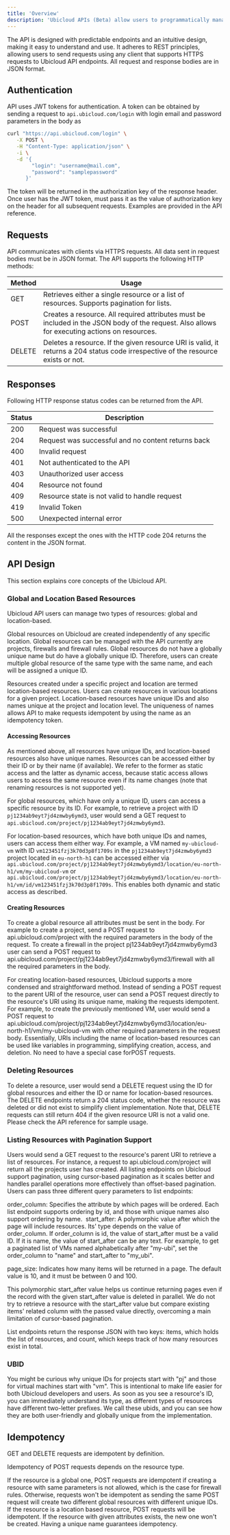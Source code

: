 ```yaml
---
title: 'Overview'
description: 'Ubicloud APIs (Beta) allow users to programmatically manage their resources.'
---
```



The API is designed with predictable endpoints and an intuitive design, making it easy to understand and use. It adheres to REST principles, allowing users to send requests using any client that supports HTTPS requests to Ubicloud API endpoints. All request and response bodies are in JSON format.

## Authentication
API uses JWT tokens for authentication. A token can be obtained by sending a request to `api.ubicloud.com/login` with login email and password parameters in the body as

```bash
curl "https://api.ubicloud.com/login" \
   -X POST \
   -H "Content-Type: application/json" \
   -i \
   -d '{
        "login": "username@mail.com", 
        "password": "samplepassword" 
      }'
``` 

The token will be returned in the authorization key of the response header. Once user has the JWT token, must pass it as the value of authorization key on the header for all subsequent requests. Examples are provided in the API reference.

## Requests

API communicates with clients via HTTPS requests. All data sent in request bodies must be in JSON format. The API supports the following HTTP methods:

| Method | Usage                                                                                                                                         |
|--------|-----------------------------------------------------------------------------------------------------------------------------------------------|
| GET    | Retrieves either a single resource or a list of resources. Supports pagination for lists.                                                     |
| POST   | Creates a resource. All required attributes must be included in the JSON body of the request. Also allows for executing actions on resources. |
| DELETE | Deletes a resource. If the given resource URI is valid, it returns a 204 status code irrespective of the resource exists or not.              |

## Responses

Following HTTP response status codes can be returned from the API.

| Status | Description                                        |
|--------|----------------------------------------------------|
| 200    | Request was successful                             |
| 204    | Request was successful and no content returns back |
| 400    | Invalid request                                    |
| 401    | Not authenticated to the API                       |
| 403    | Unauthorized user access                           |
| 404    | Resource not found                                 |
| 409    | Resource state is not valid to handle request      |
| 419    | Invalid Token                                      |
| 500    | Unexpected internal error                          |

All the responses except the ones with the HTTP code 204 returns the content in the JSON format.

## API Design

This section explains core concepts of the Ubicloud API.

### Global and Location Based Resources

Ubicloud API users can manage two types of resources: global and location-based.

Global resources on Ubicloud are created independently of any specific location. Global resources can be managed with the API currently are projects, firewalls and firewall rules. Global resources do not have a globally unique name but do have a globally unique ID. Therefore, users can create multiple global resource of the same type with the same name, and each will be assigned a unique ID.

Resources created under a specific project and location are termed location-based resources. Users can create resources in various locations for a given project. Location-based resources have unique IDs and also names unique at the project and location level. The uniqueness of names allows API to make requests idempotent by using the name as an idempotency token.

#### Accessing Resources

As mentioned above, all resources have unique IDs, and location-based resources also have unique names. Resources can be accessed either by their ID or by their name (if available). We refer to the former as static access and the latter as dynamic access, because static access allows users to access the same resource even if its name changes (note that renaming resources is not supported yet).

For global resources, which have only a unique ID, users can access a specific resource by its ID. For example, to retrieve a project with ID `pj1234ab9eyt7jd4zmwby6ymd3`, user would send a GET request to `api.ubicloud.com/project/pj1234ab9eyt7jd4zmwby6ymd3`.

For location-based resources, which have both unique IDs and names, users can access them either way. For example, a VM named `my-ubicloud-vm` with ID `vm123451fzj3k70d3p8f1709s` in the `pj1234ab9eyt7jd4zmwby6ymd3` project located in `eu-north-h1` can be accessed either via `api.ubicloud.com/project/pj1234ab9eyt7jd4zmwby6ymd3/location/eu-north-h1/vm/my-ubicloud-vm` or `api.ubicloud.com/project/pj1234ab9eyt7jd4zmwby6ymd3/location/eu-north-h1/vm/id/vm123451fzj3k70d3p8f1709s`. This enables both dynamic and static access as described.

#### Creating Resources

To create a global resource all attributes must be sent in the body. For example to create a project, send a POST request to api.ubicloud.com/project with the required parameters in the body of the request. To create a firewall in the project pj1234ab9eyt7jd4zmwby6ymd3 user can send a POST request to api.ubicloud.com/project/pj1234ab9eyt7jd4zmwby6ymd3/firewall with all the required parameters in the body.

For creating location-based resources, Ubicloud supports a more condensed and straightforward method. Instead of sending a POST request to the parent URI of the resource, user can send a POST request directly to the resource's URI using its unique name, making the requests idempotent. For example, to create the previously mentioned VM, user would send a POST request to api.ubicloud.com/project/pj1234ab9eyt7jd4zmwby6ymd3/location/eu-north-h1/vm/my-ubicloud-vm with other required parameters in the request body. Essentially, URIs including the name of location-based resources can be used like variables in programming, simplifying creation, access, and deletion. No need to have a special case forPOST requests.

### Deleting Resources

To delete a resource, user would send a DELETE request using the ID for global resources and either the ID or name for location-based resources. The DELETE endpoints return a 204 status code, whether the resource was deleted or did not exist to simplify client implementation. Note that, DELETE requests can still return 404 if the given resource URI is not a valid one. Please check the API reference for sample usage.

### Listing Resources with Pagination Support

Users would send a GET request to the resource's parent URI to retrieve a list of resources. For instance, a request to api.ubicloud.com/project will return all the projects user has created. All listing endpoints on Ubicloud support pagination, using cursor-based pagination as it scales better and handles parallel operations more effectively than offset-based pagination. Users can pass three different query parameters to list endpoints:

‍order_column: Specifies the attribute by which pages will be ordered. Each list endpoint supports ordering by id, and those with unique names also support ordering by name.
‍
‍start_after: A polymorphic value after which the page will include resources. Its' type depends on the value of order_column. If order_column is id, the value of start_after must be a valid ID. If it is name, the value of start_after can be any text. For example, to get a paginated list of VMs named alphabetically after "my-ubi", set the order_column to "name" and start_after to "my_ubi".

‍page_size: Indicates how many items will be returned in a page. The default value is 10, and it must be between 0 and 100.

This polymorphic start_after value helps us continue returning pages even if the record with the given start_after value is deleted in parallel. We do not try to retrieve a resource with the start_after value but compare existing items' related column with the passed value directly, overcoming a main limitation of cursor-based pagination.

List endpoints return the response JSON with two keys: items, which holds the list of resources, and count, which keeps track of how many resources exist in total.

### UBID

You might be curious why unique IDs for projects start with "pj" and those for virtual machines start with "vm". This is intentional to make life easier for both Ubicloud developers and users. As soon as you see a resource's ID, you can immediately understand its type, as different types of resources have different two-letter prefixes. We call these ubids, and you can see how they are both user-friendly and globally unique from the implementation.

## Idempotency

GET and DELETE requests are idempotent by definition.

Idempotency of POST requests depends on the resource type.

If the resource is a global one, POST requests are idempotent if creating a resource with same parameters is not allowed, which is the case for firewall rules. Otherwise, requests won't be idempotent as sending the same POST request will create two different global resources with different unique IDs.
If the resource is a location based resource, POST requests will be idempotent. If the resource with given attributes exists, the new one won't be created. Having a unique name guarantees idempotency.